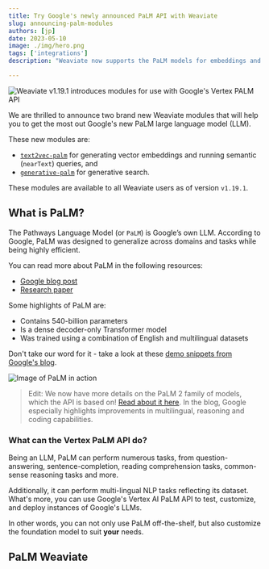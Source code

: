 ```yaml
---
title: Try Google's newly announced PaLM API with Weaviate
slug: announcing-palm-modules
authors: [jp]
date: 2023-05-10
image: ./img/hero.png
tags: ['integrations']
description: "Weaviate now supports the PaLM models for embeddings and generative search through two new modules."

---
```


![Weaviate v1.19.1 introduces modules for use with Google's Vertex PALM API](./img/hero.png)

<!---
This is a blog post announcing the integration of Google's PaLM API with Weaviate through two new modules.
--->

We are thrilled to announce two brand new Weaviate modules that will help you to get the most out Google's new PaLM large language model (LLM).

<!---
Modules have since been renamed to `text2vec-google` and `generative-google`.
--->

These new modules are:
- [`text2vec-palm`](/developers/weaviate/modules/retriever-vectorizer-modules/text2vec-palm) for generating vector embeddings and running semantic (`nearText`) queries, and
- [`generative-palm`](/developers/weaviate/modules/reader-generator-modules/generative-palm) for generative search.

<!---
These modules are available to all Weaviate users as of **today**, with the release of Weaviate version `v1.19.1`.
--->
These modules are available to all Weaviate users as of version `v1.19.1`.

## <i class="fa-solid fa-face-thinking"></i> What is PaLM?

The Pathways Language Model (or `PaLM`) is Google’s own LLM. According to Google, PaLM was designed to generalize across domains and tasks while being highly efficient.

<!---
You can read more about in [this blog](https://ai.googleblog.com/2022/04/pathways-language-model-palm-scaling-to.html) or [this paper](https://arxiv.org/abs/2204.02311), but some of the highlights from these articles are that PaLM:
--->
You can read more about PaLM in the following resources:
- [Google blog post](https://ai.googleblog.com/2022/04/pathways-language-model-palm-scaling-to.html)
- [Research paper](https://arxiv.org/abs/2204.02311)

Some highlights of PaLM are:
- Contains 540-billion parameters
- Is a dense decoder-only Transformer model
- Was trained using a combination of English and multilingual datasets

Don't take our word for it - take a look at these [demo snippets from Google's blog](https://ai.googleblog.com/2022/04/pathways-language-model-palm-scaling-to.html).

<!---
![Image](https://blogger.googleusercontent.com/img/b/R29vZ2xl/AVvXsEhLmQjS3gOQ2x7ru3xovYjVw-Yr2fKDCqhDHByQZitD92Yu4L-v2BBa5f_VMfpWM4D0930Dmk35EY1TqGrYUtMQqJO41hkLqXuu51eOpXZ3PvYPSjf5stfEJNJn2idWnRYCCEgBiJuLDTXX5Fgt-Mk13kCKdO12JShGvDO_cArtLKv8U8obJaHiL5ASQg/s16000/Big%20Bench%20Sped%20Up%20Cropped.gif)
--->
![Image of PaLM in action](https://blogger.googleusercontent.com/img/b/R29vZ2xl/AVvXsEhLmQjS3gOQ2x7ru3xovYjVw-Yr2fKDCqhDHByQZitD92Yu4L-v2BBa5f_VMfpWM4D0930Dmk35EY1TqGrYUtMQqJO41hkLqXuu51eOpXZ3PvYPSjf5stfEJNJn2idWnRYCCEgBiJuLDTXX5Fgt-Mk13kCKdO12JShGvDO_cArtLKv8U8obJaHiL5ASQg/s16000/Big%20Bench%20Sped%20Up%20Cropped.gif)

> Edit: We now have more details on the PaLM 2 family of models, which the API is based on! [Read about it here](https://blog.google/technology/ai/google-palm-2-ai-large-language-model/). In the blog, Google especially highlights improvements in multilingual, reasoning and coding capabilities.

### <i class="fa-solid fa-screwdriver-wrench"></i> What can the Vertex PaLM API do?

Being an LLM, PaLM can perform numerous tasks, from question-answering, sentence-completion, reading comprehension tasks, common-sense reasoning tasks and more.

Additionally, it can perform multi-lingual NLP tasks reflecting its dataset. What's more, you can use Google's Vertex AI PaLM API to test, customize, and deploy instances of Google's LLMs.

In other words, you can not only use PaLM off-the-shelf, but also customize the foundation model to suit **your** needs.

## PaLM <i class="fa-solid fa-handshake"></i> Weaviate

<!---
![You can use Weaviate with the Vertex PALM API](./img/highlight.png)
--
